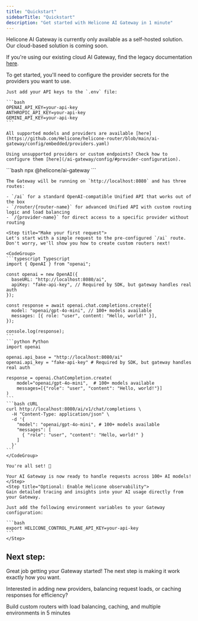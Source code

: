 ```yaml
---
title: "Quickstart"
sidebarTitle: "Quickstart"
description: "Get started with Helicone AI Gateway in 1 minute"
---
```


<Warning>
  Helicone AI Gateway is currently only available as a self-hosted solution. Our cloud-based solution is coming soon. 
  
  If you're using our existing cloud AI Gateway, find the legacy documentation [here](/features/advanced-usage/cloud-ai-gateway-overview).
</Warning>

<Steps>
  <Step title="Configure provider secrets">
    To get started, you'll need to configure the provider secrets for the providers you want to use.

    Just add your API keys to the `.env` file:

    ```bash
    OPENAI_API_KEY=your-api-key
    ANTHROPIC_API_KEY=your-api-key
    GEMINI_API_KEY=your-api-key
    ```

    All supported models and providers are available [here](https://github.com/Helicone/helicone-router/blob/main/ai-gateway/config/embedded/providers.yaml)

    Using unsupported providers or custom endpoints? Check how to configure them [here](/ai-gateway/config/#provider-configuration).
  </Step>
  <Step title="Start the Gateway">
    ```bash
    npx @helicone/ai-gateway
    ```

    The Gateway will be running on `http://localhost:8080` and has three routes:

    - `/ai` for a standard OpenAI-compatible Unified API that works out of the box
    - `/router/{router-name}` for advanced Unified API with custom routing logic and load balancing
    - `/{provider-name}` for direct access to a specific provider without routing
  </Step>

    <Step title="Make your first request">
    Let's start with a simple request to the pre-configured `/ai` route. Don't worry, we'll show you how to create custom routers next!

    <CodeGroup>
    ```typescript Typescript
    import { OpenAI } from "openai";

    const openai = new OpenAI({
      baseURL: "http://localhost:8080/ai",
      apiKey: "fake-api-key", // Required by SDK, but gateway handles real auth
    });

    const response = await openai.chat.completions.create({
      model: "openai/gpt-4o-mini", // 100+ models available
      messages: [{ role: "user", content: "Hello, world!" }],
    });

    console.log(response);
    ```
    ```python Python
    import openai

    openai.api_base = "http://localhost:8080/ai"
    openai.api_key = "fake-api-key" # Required by SDK, but gateway handles real auth

    response = openai.ChatCompletion.create(
        model="openai/gpt-4o-mini",  # 100+ models available
        messages=[{"role": "user", "content": "Hello, world!"}]
    )
    ```
    ```bash cURL
    curl http://localhost:8080/ai/v1/chat/completions \
      -H "Content-Type: application/json" \
      -d '{
        "model": "openai/gpt-4o-mini", # 100+ models available
        "messages": [
          { "role": "user", "content": "Hello, world!" }
        ]
      }'
    ```
    </CodeGroup>

    You're all set! 🎉 
    
    Your AI Gateway is now ready to handle requests across 100+ AI models!
    </Step>
    <Step title="Optional: Enable Helicone observability">
    Gain detailed tracing and insights into your AI usage directly from your Gateway.
    
    Just add the following environment variables to your Gateway configuration:

    ```bash
    export HELICONE_CONTROL_PLANE_API_KEY=your-api-key
    ```
    </Step>
</Steps>

## Next step:

Great job getting your Gateway started! The next step is making it work exactly how you want.

Interested in adding new providers, balancing request loads, or caching responses for efficiency?

<Card title="Router Quickstart" href="/ai-gateway/router-quickstart">
    Build custom routers with load balancing, caching, and multiple environments in 5 minutes
</Card>